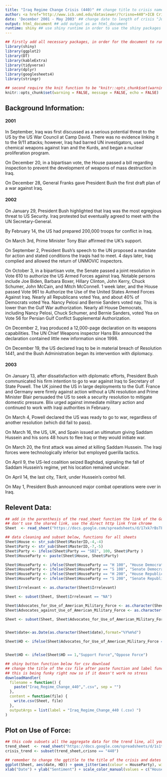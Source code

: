 ```yaml
---
title: "Iraq Regime Change Crisis (440)" ## change title to crisis name ie. "Iraq Regime Change Crisis (440)"
author: <a href="http://www.icb.umd.edu/dataviewer/?crisno=440">ICB Crisis No. 440</a> ## add the crisis number form the ICB data set "ICB Crisis No. 440"
date: 'December 2001 - May 2003' ## change date to length of crisis "June 2002 - May 2003"
output: html_document ## add output as an html_document
runtime: shiny ## use shiny runtime in order to use the shiny packages for applications
---
```


```r
## firstly add all necessary packages, in order for the document to run, the packages must be first installed via the console unless you already have them in your RStudio, use "install_packages" as the command in the console
library(shiny)
library(ggplot2)
library(DT)
library(kableExtra)
library(tidyverse)
library(dplyr)
library(googlesheets4)
library(stringr)

## second require the knit function to be "knitr::opts_chunk$set(warning = FALSE, message = FALSE, echo = FALSE)" in order for all output to go from Rmarkdown to HTML
knitr::opts_chunk$set(warning = FALSE, message = FALSE, echo = FALSE)
```

## Background Information:
#### __2001__
In September, Iraq was first discussed as a serious potential threat to the US by the US War Council at Camp David. There was no evidence linking it to the 9/11 attacks; however, Iraq had barred UN investigators, used chemical weapons against Iran and the Kurds, and began a nuclear proliferation program. 

On December 20, in a bipartisan vote, the House passed a bill regarding inspection to prevent the development of weapons of mass destruction in Iraq. 

On December 28, General Franks gave President Bush the first draft plan of a war against Iraq. 

#### __2002__
On January 29, President Bush highlighted that Iraq was the most egregious threat to US Security. Iraq protested but eventually agreed to meet with the UN Secretary-General. 

By February 14, the US had prepared 200,000 troops for conflict in Iraq. 

On March 3rd, Prime Minister Tony Blair affirmed the UK’s support. 

On September 2, President Bush’s speech to the UN proposed a mandate for action and stated conditions the Iraqis had to meet. 4 days later, Iraq complied and allowed the return of UNMOVIC inspectors. 

On October 3, in a bipartisan vote, the Senate passed a joint resolution in Vote 610 to authorize the US Armed Forces against Iraq. Notable persons include Joe Biden, Barbara Boxer, Hillary Clinton, John Kerry, Chuck Schumer, John McCain, and Mitch McConnell. 1 week later, and the House passed Vote 961 to Authorize the Use of the United States Armed Forces Against Iraq. Nearly all Republicans voted Yea, and about 40% of Democrats voted Yea. Nancy Pelosi and Bernie Sanders voted nay. This is lower than the Gulf War authorization. Nearly all House Democrats, including Nancy Pelosi, Chuck Schumer, and Bernie Sanders, voted Yea on Vote 56 for Persian Gulf Conflict Supplemental Authorization. 

On December 2, Iraq produced a 12,000-page declaration on its weapons capabilities. The UN Chief Weapons inspector Hans Blix announced the declaration contained little new information since 1998. 

On December 19, the US declared Iraq to be in material breach of Resolution 1441, and the Bush Administration began its intervention with diplomacy. 

#### __2003__
On January 13, after dissatisfaction with diplomatic efforts, President Bush communicated his firm intention to go to war against Iraq to Secretary of State Powell. The UK joined the US in large deployments to the Gulf. France and Germany were firmly against action without a UN resolution and Prime Minister Blair persuaded the US to seek a security resolution to mitigate domestic pressure. Blix urged against immediate military action and continued to work with Iraqi authorities in February. 

On March 4, Powell declared the US was ready to go to war, regardless of another resolution (which did fail to pass). 

On March 16, the US, UK, and Spain issued an ultimatum giving Saddam Hussein and his sons 48 hours to flee Iraq or they would initiate war. 

On March 20, the first attack was aimed at killing Saddam Hussein. The Iraqi forces were technologically inferior but employed guerilla tactics. 

On April 9, the US-led coalition seized Baghdad, signaling the fall of Saddam Hussein’s regime, yet his location remained unclear. 

On April 14, the last city, Tikrit, under Hussein’s control fell. 

On May 1, President Bush announced major combat operations were over in Iraq. 


## Relevent Data:
```r
## add in the parenthesis of the read_sheet function the link of the Google sheet
## don't use the shared link, use the direct http link from chrome
Sheet  <- read_sheet("https://docs.google.com/spreadsheets/d/17xk7rBsTFC41Q4GZ5gJBz8f8f2NEdMCUnkVcJCCyNkw/edit#gid=1276040235")

## data cleaning and subset below, functions for all sheets
Sheet$House <- str_sub(Sheet$MasterID,-4,-4)
Sheet$Party <- str_sub(Sheet$MasterID,-7,-5)
Sheet$Party <- ifelse(Sheet$Party == "SBI", 100, Sheet$Party )
Sheet$HouseParty <- paste(Sheet$House, Sheet$Party)

Sheet$HouseParty <- ifelse(Sheet$HouseParty == "H 100", "House Democrat", Sheet$HouseParty)
Sheet$HouseParty <- ifelse(Sheet$HouseParty == "S 100", "Senate Democrat", Sheet$HouseParty)
Sheet$HouseParty <- ifelse(Sheet$HouseParty == "H 200", "House Republican", Sheet$HouseParty)
Sheet$HouseParty <- ifelse(Sheet$HouseParty == "S 200", "Senate Republican", Sheet$HouseParty)

Sheet$Irrelevant <- as.character(Sheet$Irrelevant)

Sheet <- subset(Sheet, Sheet$Irrelevant == "NA")

Sheet$Advocates_for_Use_of_American_Military_Force <- as.character(Sheet$Advocates_for_Use_of_American_Military_Force)
Sheet$Advocates_against_Use_of_American_Military_Force <- as.character(Sheet$Advocates_against_Use_of_American_Military_Force)

Sheet <- subset(Sheet, Sheet$Advocates_for_Use_of_American_Military_Force == 1 | Sheet$Advocates_against_Use_of_American_Military_Force == 1)


Sheet$date<-as.Date(as.character(Sheet$date),format="%Y%m%d")

Sheet$HD <- ifelse(Sheet$Advocates_for_Use_of_American_Military_Force == "NA",0,1)


Sheet$HD <- ifelse(Sheet$HD == 1,"Support Force","Oppose Force")

## shiny button function below for csv download
## change the title of the csv file after paste function and label function
## this is being funky right now so if it doesn't work no stress
downloadHandler(
  filename = function() { 
    paste("Iraq_Regime_Change_440",".csv", sep = "")
  }, 
  content = function(file) {
    write.csv(Sheet, file)
  },
  outputArgs = list(label = "Iraq_Regime_Change_440 (.csv) ")
)

```

## Plot on Use of Force:
```r
## this code subsets all the aggregate data for the trend line, all you have to do to retrieve the trend line for your crisis is change the crisno == "440" value to whatever crisis number the new crisis has
trend_sheet  <- read_sheet("https://docs.google.com/spreadsheets/d/1s1tsOtG2CcIrLPN7RxT-QRY7vNiYFy8SMA3tbGk_PpI/edit#gid=1633578064")
crisis_trend <- subset(trend_sheet,crisno == "440")

## remember to change the ggtitle to the title of the crisis and dates
ggplot(Sheet, aes(date, HD)) + geom_jitter(aes(colour = HouseParty), width = 2, height = 0.3, size = 3, alpha = .6)  + ggtitle("Iraq 2002-03") +  
xlab("Date") + ylab("Sentiment") + scale_color_manual(values = c("House Democrat" = "dodgerblue2", "House Republican"="red","Senate Democrat" = "dark blue", "Senate Republican" = "firebrick4")) + geom_line(data=crisis_trend, aes(x= as.Date(speech_cutoff_date), y = avg_agg_support))


```